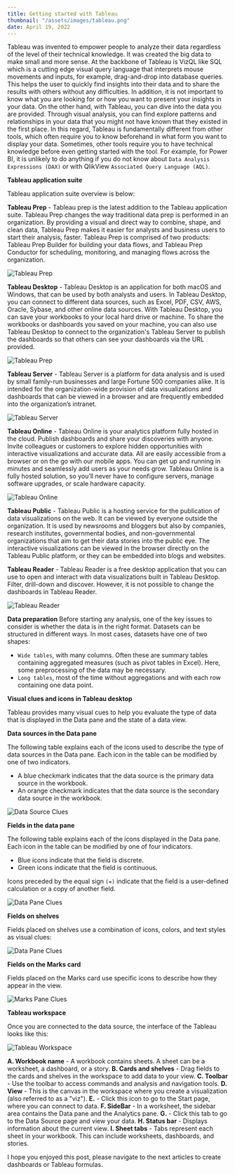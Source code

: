 ```yaml
---
title: Getting started with Tableau
thumbnail: "/assets/images/tableau.png"
date: April 19, 2022
---
```


Tableau was invented to empower people to analyze their data regardless of the level of their technical knowledge.
It was created the big data to make small and more sense. At the backbone of Tableau is VizQL like SQL which is a cutting edge
visual query language that interprets mouse movements and inputs, for example, drag-and-drop into database queries. This helps
the user to quickly find insights into their data and to share the results with others without any difficulties. In addition,
it is not important to know what you are looking for or how you want to present your insights in your data. On the other hand,
with Tableau, you can dive into the data you are provided. Through visual analysis, you can find explore patterns and relationships
in your data that you might not have known that they existed in the first place. In this regard, Tableau is fundamentally different
from other tools, which often require you to know beforehand in what form you want to display your data. Sometimes, other tools require
you to have technical knowledge before even getting started with the tool. For example, for Power BI, it is unlikely to do anything if
you do not know about `Data Analysis Expressions (DAX)` or with QlikView `Associated Query Language (AQL)`.

**Tableau application suite**

Tableau application suite overview is below:

**Tableau Prep** - Tableau prep is the latest addition to the Tableau application suite. Tableau Prep changes the way traditional data prep
is performed in an organization. By providing a visual and direct way to combine, shape, and clean data, Tableau Prep makes it easier for analysts
and business users to start their analysis, faster. Tableau Prep is comprised of two products: Tableau Prep Builder for building your data flows,
and Tableau Prep Conductor for scheduling, monitoring, and managing flows across the organization.

![Tableau Prep](/assets/images/blog-posts/tableua-prep.png)

**Tableau Desktop** - Tableau Desktop is an application for both macOS and Windows, that can be used by both analysts and users. In Tableau Desktop,
you can connect to different data sources, such as Excel, PDF, CSV, AWS, Oracle, Sybase, and other online data sources. With Tableau Desktop, you can
save your workbooks to your local hard drive or machine. To share the workbooks or dashboards you saved on your machine, you can also use Tableau Desktop to connect
to the organization's Tableau Server to publish the dashboards so that others can see your dashboards via the URL provided.

![Tableau Prep](/assets/images/blog-posts/tableau-desktop.jpeg)

**Tableau Server** - Tableau Server is a platform for data analysis and is used by small family-run businesses and large Fortune 500 companies alike.
It is intended for the organization-wide provision of data visualizations and dashboards that can be viewed in a browser and are frequently embedded into the
organization’s intranet.

![Tableau Server](/assets/images/blog-posts/tableau-server.png)

**Tableau Online** - Tableau Online is your analytics platform fully hosted in the cloud. Publish dashboards and share your discoveries with anyone. Invite colleagues or
customers to explore hidden opportunities with interactive visualizations and accurate data. All are easily accessible from a browser or on the go with our mobile apps.
You can get up and running in minutes and seamlessly add users as your needs grow. Tableau Online is a fully hosted solution, so you’ll never have to configure servers,
manage software upgrades, or scale hardware capacity.

![Tableau Online](/assets/images/blog-posts/tableau-online.gif)

**Tableau Public** - Tableau Public is a hosting service for the publication of data visualizations on the web. It can be viewed by everyone outside the organization.
It is used by newsrooms and bloggers but also by companies, research institutes, governmental bodies, and non-governmental organizations that aim to get their data stories
into the public eye. The interactive visualizations can be viewed in the browser directly on the Tableau Public platform, or they can be embedded into blogs and websites.

**Tableau Reader** - Tableau Reader is a free desktop application that you can use to open and interact with data visualizations built in Tableau Desktop. Filter, drill-down and discover.
However, it is not possible to change the dashboards in Tableau Reader.

![Tableau Reader](/assets/images/blog-posts/tableau-reader.png)

**Data preparation**
Before starting any analysis, one of the key issues to consider is whether the data is in
the right format.
Datasets can be structured in different ways. In most cases, datasets have one of
two shapes:

- `Wide tables`, with many columns. Often these are summary tables containing aggregated measures (such as pivot tables in Excel). Here, some preprocessing of the data may be necessary.
- `Long tables`, most of the time without aggregations and with each row containing one data point.

**Visual clues and icons in Tableau desktop**

Tableau provides many visual cues to help you evaluate the type of data that is displayed in the Data pane and the state of a data view.

**Data sources in the Data pane**

The following table explains each of the icons used to describe the type of data sources in the Data pane. Each icon in the table can be modified by one of two indicators.

- A blue checkmark indicates that the data source is the primary data source in the workbook.
- An orange checkmark indicates that the data source is the secondary data source in the workbook.

![Data Source Clues](/assets/images/blog-posts/data-source-clues.png)

**Fields in the data pane**

The following table explains each of the icons displayed in the Data pane. Each icon in the table can be modified by one of four indicators.

- Blue icons indicate that the field is discrete.
- Green icons indicate that the field is continuous.

Icons preceded by the equal sign `(=)` indicate that the field is a user-defined calculation or a copy of another field.

![Data Pane Clues](/assets/images/blog-posts/data-pane-clues.png)

**Fields on shelves**

Fields placed on shelves use a combination of icons, colors, and text styles as visual clues:

![Data Pane Clues](/assets/images/blog-posts/shelves-clues.png)

**Fields on the Marks card**

Fields placed on the Marks card use specific icons to describe how they appear in the view.

![Marks Pane Clues](/assets/images/blog-posts/marks-pane-clues.png)

**Tableau workspace**

Once you are connected to the data source, the interface of the Tableau looks like this:

![Tableau Workspace](/assets/images/blog-posts/tableau-workspace.png)

**A. Workbook name** - A workbook contains sheets. A sheet can be a worksheet, a dashboard, or a story.
**B. Cards and shelves** - Drag fields to the cards and shelves in the workspace to add data to your view.
**C. Toolbar** - Use the toolbar to access commands and analysis and navigation tools.
**D. View** - This is the canvas in the workspace where you create a visualization (also referred to as a "viz").
**E.** - Click this icon to go to the Start page, where you can connect to data.
**F. SideBar** - In a worksheet, the sidebar area contains the Data pane and the Analytics pane.
**G.** - Click this tab to go to the Data Source page and view your data.
**H. Status bar** - Displays information about the current view.
**I. Sheet tabs** - Tabs represent each sheet in your workbook. This can include worksheets, dashboards, and stories.

I hope you enjoyed this post, please navigate to the next articles to create dashboards or Tableau formulas.
